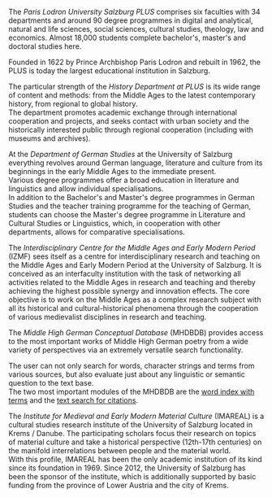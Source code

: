The *Paris Lodron University Salzburg PLUS* comprises six faculties with 34 departments and around 90 degree programmes in digital and analytical, natural and life sciences, social sciences, cultural studies, theology, law and economics. Almost 18,000 students complete bachelor's, master's and doctoral studies here.

Founded in 1622 by Prince Archbishop Paris Lodron and rebuilt in 1962, the PLUS is today the largest educational institution in Salzburg.

The particular strength of the *History Department at PLUS* is its wide range of content and methods: from the Middle Ages to the latest contemporary history, from regional to global history.\
The department promotes academic exchange through international cooperation and projects, and seeks contact with urban society and the historically interested public through regional cooperation (including with museums and archives).

At the *Department of German Studies* at the University of Salzburg everything revolves around German language, literature and culture from its beginnings in the early Middle Ages to the immediate present.\
Various degree programmes offer a broad education in literature and linguistics and allow individual specialisations.\
In addition to the Bachelor's and Master's degree programmes in German Studies and the teacher training programme for the teaching of German, students can choose the Master's degree programme in Literature and Cultural Studies or Linguistics, which, in cooperation with other departments, allows for comparative specialisations.

The *Interdisciplinary Centre for the Middle Ages and Early Modern Period* (IZMF) sees itself as a centre for interdisciplinary research and teaching on the Middle Ages and Early Modern Period at the University of Salzburg. It is conceived as an interfaculty institution with the task of networking all activities related to the Middle Ages in research and teaching and thereby achieving the highest possible synergy and innovation effects. The core objective is to work on the Middle Ages as a complex research subject with all its historical and cultural-historical phenomena through the cooperation of various medievalist disciplines in research and teaching.

The *Middle High German Conceptual Database* (MHDBDB) provides access to the most important works of Middle High German poetry from a wide variety of perspectives via an extremely versatile search functionality.

The user can not only search for words, character strings and terms from various sources, but also evaluate just about any linguistic or semantic question to the text base.\
The two most important modules of the MHDBDB are the [word index with terms](http://mhdbdb.sbg.ac.at/help/dictionary.de.html) and the [text search for citations](http://mhdbdb.sbg.ac.at/help/search.de.html).

The *Institute for Medieval and Early Modern Material Culture* (IMAREAL) is a cultural studies research institute of the University of Salzburg located in Krems / Danube. The participating scholars focus their research on topics of material culture and take a historical perspective (12th-17th centuries) on the manifold interrelations between people and the material world.\
With this profile, IMAREAL has been the only academic institution of its kind since its foundation in 1969. Since 2012, the University of Salzburg has been the sponsor of the institute, which is additionally supported by basic funding from the province of Lower Austria and the city of Krems.

